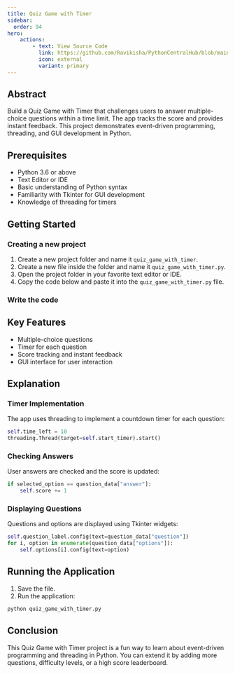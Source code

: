```yaml
---
title: Quiz Game with Timer
sidebar:
  order: 94
hero:
    actions:
        - text: View Source Code
          link: https://github.com/Ravikisha/PythonCentralHub/blob/main/projects/intermediate/quiz_game_with_timer.py
          icon: external
          variant: primary
---
```


## Abstract

Build a Quiz Game with Timer that challenges users to answer multiple-choice questions within a time limit. The app tracks the score and provides instant feedback. This project demonstrates event-driven programming, threading, and GUI development in Python.

## Prerequisites
- Python 3.6 or above
- Text Editor or IDE
- Basic understanding of Python syntax
- Familiarity with Tkinter for GUI development
- Knowledge of threading for timers

## Getting Started
### Creating a new project
1. Create a new project folder and name it `quiz_game_with_timer`.
2. Create a new file inside the folder and name it `quiz_game_with_timer.py`.
3. Open the project folder in your favorite text editor or IDE.
4. Copy the code below and paste it into the `quiz_game_with_timer.py` file.

### Write the code
<FileCode file="projects/intermediate/quiz_game_with_timer.py" lang="python" title="quiz_game_with_timer.py" showLineNumbers={1} />

## Key Features
- Multiple-choice questions
- Timer for each question
- Score tracking and instant feedback
- GUI interface for user interaction

## Explanation

### Timer Implementation
The app uses threading to implement a countdown timer for each question:
```python title="quiz_game_with_timer.py" showLineNumbers={1}
self.time_left = 10
threading.Thread(target=self.start_timer).start()
```

### Checking Answers
User answers are checked and the score is updated:
```python title="quiz_game_with_timer.py" showLineNumbers={1}
if selected_option == question_data["answer"]:
    self.score += 1
```

### Displaying Questions
Questions and options are displayed using Tkinter widgets:
```python title="quiz_game_with_timer.py" showLineNumbers={1}
self.question_label.config(text=question_data["question"])
for i, option in enumerate(question_data["options"]):
    self.options[i].config(text=option)
```

## Running the Application
1. Save the file.
2. Run the application:
```bash
python quiz_game_with_timer.py
```

## Conclusion
This Quiz Game with Timer project is a fun way to learn about event-driven programming and threading in Python. You can extend it by adding more questions, difficulty levels, or a high score leaderboard.

